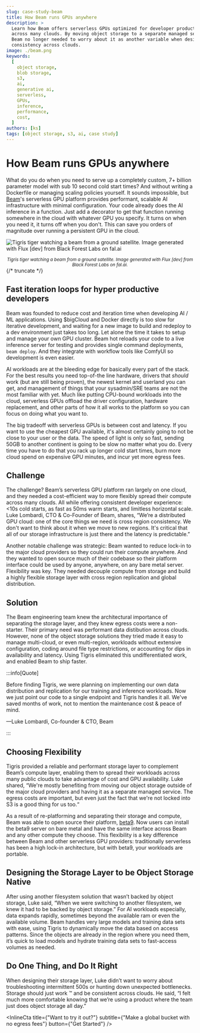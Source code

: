 ```yaml
---
slug: case-study-beam
title: How Beam runs GPUs anywhere
description: >
  Learn how Beam offers serverless GPUs optimized for developer productivity,
  across many clouds. By moving object storage to a separate managed service,
  Beam no longer needed to worry about it as another variable when designing for
  consistency across clouds.
image: ./beam.png
keywords:
  [
    object storage,
    blob storage,
    s3,
    ai,
    generative ai,
    serverless,
    GPUs,
    inference,
    performance,
    cost,
  ]
authors: [ks]
tags: [object storage, s3, ai, case study]
---
```



# How Beam runs GPUs anywhere

What do you do when you need to serve up a completely custom, 7+ billion
parameter model with sub 10 second cold start times? And without writing a
Dockerfile or managing scaling policies yourself. It sounds impossible, but
[Beam](https://beam.cloud)'s serverless GPU platform provides performant,
scalable AI infrastructure with minimal configuration. Your code already does
the AI inference in a function. Just add a decorator to get that function
running somewhere in the cloud with whatever GPU you specify. It turns on when
you need it, it turns off when you don't. This can save you orders of magnitude
over running a persistent GPU in the cloud.

![Tigris tiger watching a beam from a ground satellite. Image generated with Flux [dev] from Black Forest Labs on fal.ai](./beam.png)

<center>
  <small>
    <em>
      Tigris tiger watching a beam from a ground satellite. Image generated with
      Flux [dev] from Black Forest Labs on fal.ai.
    </em>
  </small>
</center>
{/* truncate */}

## Fast iteration loops for hyper productive developers

Beam was founded to reduce cost and iteration time when developing AI / ML
applications. Using \$bigCloud and Docker directly is too slow for iterative
development, and waiting for a new image to build and redeploy to a dev
environment just takes too long. Let alone the time it takes to setup and manage
your own GPU cluster. Beam hot reloads your code to a live inference server for
testing and provides single command deployments, `beam deploy`. And they
integrate with workflow tools like ComfyUI so development is even easier.

AI workloads are at the bleeding edge for basically every part of the stack. For
the best results you need top-of-the line hardware, drivers that _should_ work
(but are still being proven), the newest kernel and userland you can get, and
management of things that your sysadmin/SRE teams are not the most familiar with
yet. Much like putting CPU-bound workloads into the cloud, serverless GPUs
offload the driver configuration, hardware replacement, and other parts of how
it all works to the platform so you can focus on doing what you want to.

The big tradeoff with serverless GPUs is between cost and latency. If you want
to use the cheapest GPU available, it's almost certainly going to not be close
to your user or the data. The speed of light is only so fast, sending 50GB to
another continent is going to be slow no matter what you do. Every time you have
to do that you rack up longer cold start times, burn more cloud spend on
expensive GPU minutes, and incur yet more egress fees.

## Challenge

The challenge? Beam’s serverless GPU platform ran largely on one cloud, and they
needed a cost-efficient way to more flexibly spread their compute across many
clouds. All while offering consistent developer experience: \<10s cold starts,
as fast as 50ms warm starts, and limitless horizontal scale. Luke Lombardi, CTO
& Co-Founder of Beam, shares, “We’re a distributed GPU cloud: one of the core
things we need is cross region consistency. We don't want to think about it when
we move to new regions. It's critical that all of our storage infrastructure is
just there and the latency is predictable.”

Another notable challenge was strategic: Beam wanted to reduce lock-in to the
major cloud providers so they could run their compute anywhere. And they wanted
to open source much of their codebase so their platform interface could be used
by anyone, anywhere, on any bare metal server. Flexibility was key. They needed
decouple compute from storage and build a highly flexible storage layer with
cross region replication and global distribution.

## Solution

The Beam engineering team knew the architectural importance of separating the
storage layer, and they knew egress costs were a non-starter. Their primary need
was performant data distibution across clouds. However, none of the object
storage solutions they tried made it easy to manage multi-cloud, or even
multi-region, workloads without extensive configuration, coding around file type
restrictions, or accounting for dips in availability and latency. Using Tigris
eliminated this undifferentiated work, and enabled Beam to ship faster.

:::info[Quote]

Before finding Tigris, we were planning on implementing our own data
distribution and replication for our training and inference workloads. Now we
just point our code to a single endpoint and Tigris handles it all. We've saved
months of work, not to mention the maintenance cost & peace of mind.

—Luke Lombardi, Co-founder & CTO, Beam

:::

## Choosing Flexibility

Tigris provided a reliable and performant storage layer to complement Beam’s
compute layer, enabling them to spread their workloads across many public clouds
to take advantage of cost and GPU availability. Luke shared, “We're mostly
benefiting from moving our object storage outside of the major cloud providers
and having it as a separate managed service. The egress costs are important, but
even just the fact that we're not locked into S3 is a good thing for us too.“

As a result of re-platforming and separating their storage and compute, Beam was
able to open source their platform,
[beta9](https://github.com/beam-cloud/beta9). Now users can install the beta9
server on bare metal and have the same interface across Beam and any other
compute they choose. This flexibility is a key difference between Beam and other
serverless GPU providers: traditionally serverless has been a high lock-in
architecture, but with beta9, your workloads are portable.

## Designing the Storage Layer to be Object Storage Native

After using another filesystem solution that wasn’t backed by object storage,
Luke said, “When we were switching to another filesystem, we knew it had to be
backed by object storage.” For AI workloads especially, data expands rapidly,
sometimes beyond the available ram or even the available volume. Beam handles
very large models and training data sets with ease, using Tigris to dynamically
move the data based on access patterns. Since the objects are already in the
region where you need them, it’s quick to load models and hydrate training data
sets to fast-access volumes as needed.

## Do One Thing, and Do It Right

When designing their storage layer, Luke didn’t want to worry about
troubleshooting intermittent 500s or hunting down unexpected bottlenecks.
Storage should just work :tm: and be consistent across clouds. He said, “I felt
much more comfortable knowing that we’re using a product where the team just
does object storage all day.”

<InlineCta
  title={"Want to try it out?"}
  subtitle={"Make a global bucket with no egress fees"}
  button={"Get Started"}
/>

